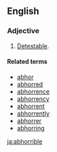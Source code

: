 ==English==

===Adjective===
{{en-adj}}

# {{rare}} [[detestable|Detestable]].

====Related terms====
* [[abhor]]
* [[abhorred]]
* [[abhorrence]]
* [[abhorrency]]
* [[abhorrent]]
* [[abhorrently]]
* [[abhorrer]]
* [[abhorring]]

[[ja:abhorrible]]